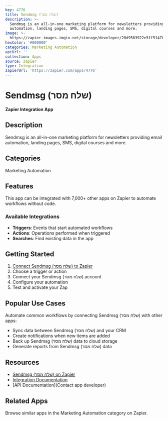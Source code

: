 ```yaml
---
key: 4776
title: Sendmsg (שלח מסר)
description: >-
  Sendmsg is an all-in-one marketing platform for newsletters providing email
  automation, landing pages, SMS, digital courses and more.
image: >-
  https://zapier-images.imgix.net/storage/developer/28d9583922e5ff51470323827ec4ae01_2.png?auto=format%2Ccompress&ixlib=python-3.0.0&q=50
hexColor: '#000000'
categories: Marketing Automation
apiUrl: ''
collection: Apps
source: zapier
type: Integration
zapierUrl: 'https://zapier.com/apps/4776'
---
```

# Sendmsg (שלח מסר)

**Zapier Integration App**

## Description

Sendmsg is an all-in-one marketing platform for newsletters providing email automation, landing pages, SMS, digital courses and more.

## Categories

Marketing Automation

## Features

This app can be integrated with 7,000+ other apps on Zapier to automate workflows without code.

### Available Integrations

- **Triggers**: Events that start automated workflows
- **Actions**: Operations performed when triggered
- **Searches**: Find existing data in the app

## Getting Started

1. [Connect Sendmsg (שלח מסר) to Zapier](https://zapier.com/apps/4776)
2. Choose a trigger or action
3. Connect your Sendmsg (שלח מסר) account
4. Configure your automation
5. Test and activate your Zap

## Popular Use Cases

Automate common workflows by connecting Sendmsg (שלח מסר) with other apps:

- Sync data between Sendmsg (שלח מסר) and your CRM
- Create notifications when new items are added
- Back up Sendmsg (שלח מסר) data to cloud storage
- Generate reports from Sendmsg (שלח מסר) data

## Resources

- [Sendmsg (שלח מסר) on Zapier](https://zapier.com/apps/4776)
- [Integration Documentation](https://zapier.com/apps/4776/integrations)
- [API Documentation](Contact app developer)

## Related Apps

Browse similar apps in the Marketing Automation category on Zapier.
